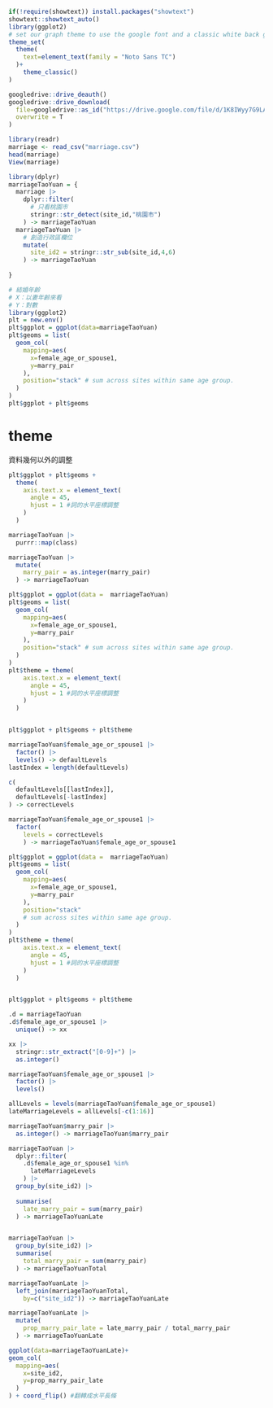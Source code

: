 ```r
if(!require(showtext)) install.packages("showtext")
showtext::showtext_auto()
library(ggplot2)
# set our graph theme to use the google font and a classic white back ground
theme_set(
  theme(
    text=element_text(family = "Noto Sans TC")
  )+
    theme_classic()
)
```

```r
googledrive::drive_deauth()
googledrive::drive_download(
  file=googledrive::as_id("https://drive.google.com/file/d/1K8IWyy7G9LAKewjVXMGD8kUbbvjGoRT7/view?usp=sharing"),
  overwrite = T
)

library(readr)
marriage <- read_csv("marriage.csv")
head(marriage)
View(marriage)
```

```r
library(dplyr)
marriageTaoYuan = {
  marriage |>
    dplyr::filter(
      # 只看桃園市
      stringr::str_detect(site_id,"桃園市")
    ) -> marriageTaoYuan
  marriageTaoYuan |>
    # 創造行政區欄位
    mutate(
      site_id2 = stringr::str_sub(site_id,4,6)
    ) -> marriageTaoYuan
  
}
```

```r
# 結婚年齡
# X：以妻年齡來看
# Y：對數
library(ggplot2)
plt = new.env()
plt$ggplot = ggplot(data=marriageTaoYuan)
plt$geoms = list(
  geom_col(
    mapping=aes(
      x=female_age_or_spouse1,
      y=marry_pair
    ),
    position="stack" # sum across sites within same age group.
  )
)
plt$ggplot + plt$geoms
```

# theme
資料幾何以外的調整
```r
plt$ggplot + plt$geoms +
  theme(
    axis.text.x = element_text(
      angle = 45,
      hjust = 1 #詞的水平座標調整
    )
  )
```

```r
marriageTaoYuan |>
  purrr::map(class)

marriageTaoYuan |>
  mutate(
    marry_pair = as.integer(marry_pair)
  ) -> marriageTaoYuan
```



```r
plt$ggplot = ggplot(data =  marriageTaoYuan)
plt$geoms = list(
  geom_col(
    mapping=aes(
      x=female_age_or_spouse1,
      y=marry_pair
    ),
    position="stack" # sum across sites within same age group.
  )
)
plt$theme = theme(
    axis.text.x = element_text(
      angle = 45,
      hjust = 1 #詞的水平座標調整
    )
  )


plt$ggplot + plt$geoms + plt$theme
```

```r
marriageTaoYuan$female_age_or_spouse1 |>
  factor() |> 
  levels() -> defaultLevels
lastIndex = length(defaultLevels)

c(
  defaultLevels[[lastIndex]],
  defaultLevels[-lastIndex]
) -> correctLevels

marriageTaoYuan$female_age_or_spouse1 |>
  factor(
    levels = correctLevels
    ) -> marriageTaoYuan$female_age_or_spouse1
```

```r
plt$ggplot = ggplot(data =  marriageTaoYuan)
plt$geoms = list(
  geom_col(
    mapping=aes(
      x=female_age_or_spouse1,
      y=marry_pair
    ),
    position="stack" 
    # sum across sites within same age group.
  )
)
plt$theme = theme(
    axis.text.x = element_text(
      angle = 45,
      hjust = 1 #詞的水平座標調整
    )
  )


plt$ggplot + plt$geoms + plt$theme
```

```r
.d = marriageTaoYuan
.d$female_age_or_spouse1 |> 
  unique() -> xx

xx |> 
  stringr::str_extract("[0-9]+") |> 
  as.integer()
```

```r
marriageTaoYuan$female_age_or_spouse1 |> 
  factor() |> 
  levels()

allLevels = levels(marriageTaoYuan$female_age_or_spouse1)
lateMarriageLevels = allLevels[-c(1:16)]

marriageTaoYuan$marry_pair |> 
  as.integer() -> marriageTaoYuan$marry_pair

marriageTaoYuan |> 
  dplyr::filter(
    .d$female_age_or_spouse1 %in%
      lateMarriageLevels
    ) |> 
  group_by(site_id2) |> 
  
  summarise(
    late_marry_pair = sum(marry_pair)
  ) -> marriageTaoYuanLate


marriageTaoYuan |> 
  group_by(site_id2) |> 
  summarise(
    total_marry_pair = sum(marry_pair)
  ) -> marriageTaoYuanTotal

marriageTaoYuanLate |> 
  left_join(marriageTaoYuanTotal,
    by=c("site_id2")) -> marriageTaoYuanLate

marriageTaoYuanLate |> 
  mutate(
    prop_marry_pair_late = late_marry_pair / total_marry_pair
  ) -> marriageTaoYuanLate
```

```r
ggplot(data=marriageTaoYuanLate)+
geom_col(
  mapping=aes(
    x=site_id2,
    y=prop_marry_pair_late
  )
) + coord_flip() #翻轉成水平長條
```

